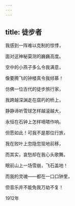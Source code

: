```yaml
---
---
---
```

title: 徒步者
---




我感到一阵难以克制的惊悸，

面对这神秘莫测的巍巍高度。

空中的小燕子多么令我满意，

像要腾飞的钟楼真令我倾慕！





仿佛一位古代的徒步旅行家，

我跨越深渊走在腐朽的桥上，

静静谛听雪球怎样越滚越大，

永恒在石钟上怎样嘀嗒作响。





但愿如此！可我不是那位行旅，

我在败叶上忽隐忽现地前移，

而其实，哀愁却在我心头歌舞。





眼前山上一场雪崩，飞石盖地！

而我的灵魂——都在一口口钟里，

但音乐并不能免我万劫不复！

1912年
